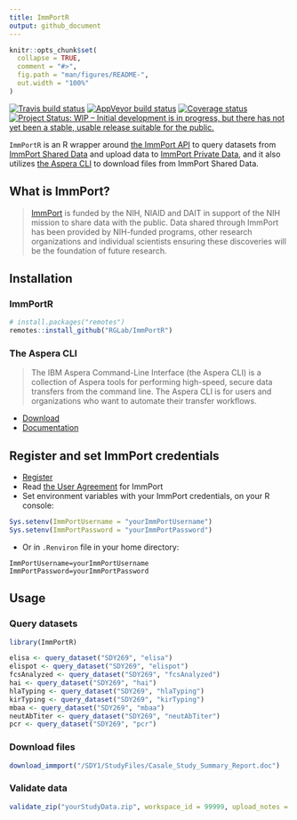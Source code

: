 ```yaml
---
title: ImmPortR
output: github_document
---
```


<!-- README.md is generated from README.Rmd. Please edit that file -->

```r
knitr::opts_chunk$set(
  collapse = TRUE,
  comment = "#>",
  fig.path = "man/figures/README-",
  out.width = "100%"
)
```


[![Travis build status](https://travis-ci.org/RGLab/ImmPortR.svg?branch=master)](https://travis-ci.org/RGLab/ImmPortR)
[![AppVeyor build status](https://ci.appveyor.com/api/projects/status/umenopusk26e89mf?svg=true)](https://ci.appveyor.com/project/juyeongkim/immportr)
[![Coverage status](https://codecov.io/gh/RGLab/ImmPortR/branch/master/graph/badge.svg)](https://codecov.io/github/RGLab/ImmPortR?branch=master)
[![Project Status: WIP – Initial development is in progress, but there has not yet been a stable, usable release suitable for the public.](https://www.repostatus.org/badges/latest/wip.svg)](https://www.repostatus.org/#wip)


`ImmPortR` is an R wrapper around [the ImmPort API](http://docs.immport.org/#API/DataQueryAPI/dataqueryapi/) to query datasets from [ImmPort Shared Data](https://www.immport.org/shared/home) and upload data to [ImmPort Private Data](https://immport.niaid.nih.gov/home), and it also utilizes [the Aspera CLI](https://downloads.asperasoft.com/en/documentation/62) to download files from ImmPort Shared Data.


## What is ImmPort?

> [ImmPort](http://immport.org) is funded by the NIH, NIAID and DAIT in support of the NIH mission to share data with the public. Data shared through ImmPort has been provided by NIH-funded programs, other research organizations and individual scientists ensuring these discoveries will be the foundation of future research.


## Installation

### ImmPortR

``` r
# install.packages("remotes")
remotes::install_github("RGLab/ImmPortR")
```

### The Aspera CLI

> The IBM Aspera Command-Line Interface (the Aspera CLI) is a collection of Aspera tools for performing high-speed, secure data transfers from the command line. The Aspera CLI is for users and organizations who want to automate their transfer workflows.

- [Download](https://downloads.asperasoft.com/en/downloads/62)
- [Documentation](https://downloads.asperasoft.com/en/documentation/62)


## Register and set ImmPort credentials

* [Register](https://immport-user-admin.niaid.nih.gov:8443/registrationuser/registration)
* Read [the User Agreement](http://www.immport.org/agreement) for ImmPort
* Set environment variables with your ImmPort credentials, on your R console:

``` r
Sys.setenv(ImmPortUsername = "yourImmPortUsername")
Sys.setenv(ImmPortPassword = "yourImmPortPassword")
```

* Or in `.Renviron` file in your home directory:

``` 
ImmPortUsername=yourImmPortUsername
ImmPortPassword=yourImmPortPassword
```


## Usage

### Query datasets

``` r
library(ImmPortR)

elisa <- query_dataset("SDY269", "elisa")
elispot <- query_dataset("SDY269", "elispot")
fcsAnalyzed <- query_dataset("SDY269", "fcsAnalyzed")
hai <- query_dataset("SDY269", "hai")
hlaTyping <- query_dataset("SDY269", "hlaTyping")
kirTyping <- query_dataset("SDY269", "kirTyping")
mbaa <- query_dataset("SDY269", "mbaa")
neutAbTiter <- query_dataset("SDY269", "neutAbTiter")
pcr <- query_dataset("SDY269", "pcr")
```

### Download files

``` r
download_immport("/SDY1/StudyFiles/Casale_Study_Summary_Report.doc")
```

### Validate data

``` r
validate_zip("yourStudyData.zip", workspace_id = 99999, upload_notes = "for SDY9999")
```
